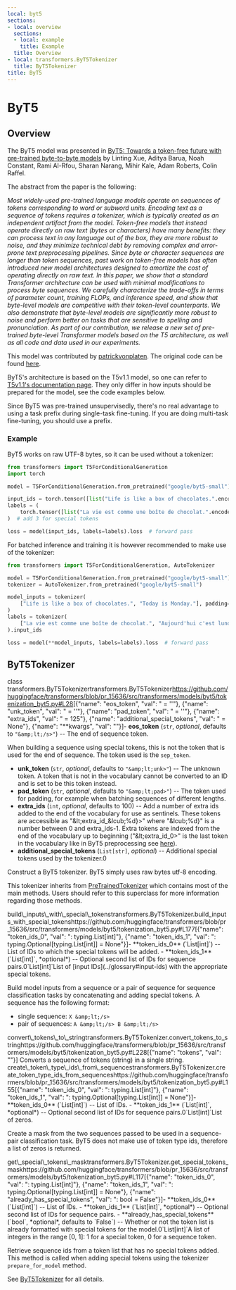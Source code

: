 ```yaml
---
local: byt5
sections:
- local: overview
  sections:
  - local: example
    title: Example
  title: Overview
- local: transformers.ByT5Tokenizer
  title: ByT5Tokenizer
title: ByT5
---
```

<script>
</script>
<!--Copyright 2021 The HuggingFace Team. All rights reserved.

Licensed under the Apache License, Version 2.0 (the "License"); you may not use this file except in compliance with
the License. You may obtain a copy of the License at

http://www.apache.org/licenses/LICENSE-2.0

Unless required by applicable law or agreed to in writing, software distributed under the License is distributed on
an "AS IS" BASIS, WITHOUT WARRANTIES OR CONDITIONS OF ANY KIND, either express or implied. See the License for the
specific language governing permissions and limitations under the License.
-->

<h1 id="byt5">ByT5</h1>

<h2 id="overview">Overview</h2>

The ByT5 model was presented in [ByT5: Towards a token-free future with pre-trained byte-to-byte models](https://arxiv.org/abs/2105.13626) by Linting Xue, Aditya Barua, Noah Constant, Rami Al-Rfou, Sharan Narang, Mihir
Kale, Adam Roberts, Colin Raffel.

The abstract from the paper is the following:

*Most widely-used pre-trained language models operate on sequences of tokens corresponding to word or subword units.
Encoding text as a sequence of tokens requires a tokenizer, which is typically created as an independent artifact from
the model. Token-free models that instead operate directly on raw text (bytes or characters) have many benefits: they
can process text in any language out of the box, they are more robust to noise, and they minimize technical debt by
removing complex and error-prone text preprocessing pipelines. Since byte or character sequences are longer than token
sequences, past work on token-free models has often introduced new model architectures designed to amortize the cost of
operating directly on raw text. In this paper, we show that a standard Transformer architecture can be used with
minimal modifications to process byte sequences. We carefully characterize the trade-offs in terms of parameter count,
training FLOPs, and inference speed, and show that byte-level models are competitive with their token-level
counterparts. We also demonstrate that byte-level models are significantly more robust to noise and perform better on
tasks that are sensitive to spelling and pronunciation. As part of our contribution, we release a new set of
pre-trained byte-level Transformer models based on the T5 architecture, as well as all code and data used in our
experiments.*

This model was contributed by [patrickvonplaten](https://huggingface.co/patrickvonplaten). The original code can be
found [here](https://github.com/google-research/byt5).

ByT5's architecture is based on the T5v1.1 model, so one can refer to [T5v1.1's documentation page](t5v1.1). They
only differ in how inputs should be prepared for the model, see the code examples below.

Since ByT5 was pre-trained unsupervisedly, there's no real advantage to using a task prefix during single-task
fine-tuning. If you are doing multi-task fine-tuning, you should use a prefix.


<h3 id="example">Example</h3>

ByT5 works on raw UTF-8 bytes, so it can be used without a tokenizer:

```python
from transformers import T5ForConditionalGeneration
import torch

model = T5ForConditionalGeneration.from_pretrained("google/byt5-small")

input_ids = torch.tensor([list("Life is like a box of chocolates.".encode("utf-8"))]) + 3  # add 3 for special tokens
labels = (
    torch.tensor([list("La vie est comme une boîte de chocolat.".encode("utf-8"))]) + 3
)  # add 3 for special tokens

loss = model(input_ids, labels=labels).loss  # forward pass
```

For batched inference and training it is however recommended to make use of the tokenizer:

```python
from transformers import T5ForConditionalGeneration, AutoTokenizer

model = T5ForConditionalGeneration.from_pretrained("google/byt5-small")
tokenizer = AutoTokenizer.from_pretrained("google/byt5-small")

model_inputs = tokenizer(
    ["Life is like a box of chocolates.", "Today is Monday."], padding="longest", return_tensors="pt"
)
labels = tokenizer(
    ["La vie est comme une boîte de chocolat.", "Aujourd'hui c'est lundi."], padding="longest", return_tensors="pt"
).input_ids

loss = model(**model_inputs, labels=labels).loss  # forward pass
```

<h2 id="transformers.ByT5Tokenizer">ByT5Tokenizer</h2>

<div class="docstring">

<docstring><name>class transformers.ByT5Tokenizer</name><anchor>transformers.ByT5Tokenizer</anchor><source>https://github.com/huggingface/transformers/blob/pr_15636/src/transformers/models/byt5/tokenization_byt5.py#L28</source><parameters>[{"name": "eos_token", "val": " = '</s>'"}, {"name": "unk_token", "val": " = '<unk>'"}, {"name": "pad_token", "val": " = '<pad>'"}, {"name": "extra_ids", "val": " = 125"}, {"name": "additional_special_tokens", "val": " = None"}, {"name": "**kwargs", "val": ""}]</parameters><paramsdesc>- **eos_token** (`str`, *optional*, defaults to `"&amp;lt;/s>"`) --
  The end of sequence token.

  <Tip>

  When building a sequence using special tokens, this is not the token that is used for the end of sequence.
  The token used is the `sep_token`.

  </Tip>

- **unk_token** (`str`, *optional*, defaults to `"&amp;lt;unk>"`) --
  The unknown token. A token that is not in the vocabulary cannot be converted to an ID and is set to be this
  token instead.
- **pad_token** (`str`, *optional*, defaults to `"&amp;lt;pad>"`) --
  The token used for padding, for example when batching sequences of different lengths.
- **extra_ids** (`int`, *optional*, defaults to 100) --
  Add a number of extra ids added to the end of the vocabulary for use as sentinels. These tokens are
  accessible as "&amp;lt;extra_id_&amp;lcub;%d}>" where "&amp;lcub;%d}" is a number between 0 and extra_ids-1. Extra tokens are
  indexed from the end of the vocabulary up to beginning ("&amp;lt;extra_id_0>" is the last token in the vocabulary
  like in ByT5 preprocessing see
  [here](https://github.com/google-research/text-to-text-transfer-transformer/blob/9fd7b14a769417be33bc6c850f9598764913c833/t5/data/preprocessors.py#L2117)).
- **additional_special_tokens** (`List[str]`, *optional*) --
  Additional special tokens used by the tokenizer.</paramsdesc><paramgroups>0</paramgroups></docstring>

Construct a ByT5 tokenizer. ByT5 simply uses raw bytes utf-8 encoding.

This tokenizer inherits from [PreTrainedTokenizer](/docs/transformers/pr_15636/en/main_classes/tokenizer#transformers.PreTrainedTokenizer) which contains most of the main methods. Users should refer to
this superclass for more information regarding those methods.





<div class="docstring">
<docstring><name>build\_inputs\_with\_special\_tokens</name><anchor>transformers.ByT5Tokenizer.build_inputs_with_special_tokens</anchor><source>https://github.com/huggingface/transformers/blob/pr_15636/src/transformers/models/byt5/tokenization_byt5.py#L177</source><parameters>[{"name": "token_ids_0", "val": ": typing.List[int]"}, {"name": "token_ids_1", "val": ": typing.Optional[typing.List[int]] = None"}]</parameters><paramsdesc>- **token_ids_0** (`List[int]`) --
  List of IDs to which the special tokens will be added.
- **token_ids_1** (`List[int]`, *optional*) --
  Optional second list of IDs for sequence pairs.</paramsdesc><paramgroups>0</paramgroups><rettype>`List[int]`</rettype><retdesc>List of [input IDs](../glossary#input-ids) with the appropriate special tokens.</retdesc></docstring>

Build model inputs from a sequence or a pair of sequence for sequence classification tasks by concatenating and
adding special tokens. A sequence has the following format:

- single sequence: `X &amp;lt;/s>`
- pair of sequences: `A &amp;lt;/s> B &amp;lt;/s>`








</div>
<div class="docstring">
<docstring><name>convert\_tokens\_to\_string</name><anchor>transformers.ByT5Tokenizer.convert_tokens_to_string</anchor><source>https://github.com/huggingface/transformers/blob/pr_15636/src/transformers/models/byt5/tokenization_byt5.py#L228</source><parameters>[{"name": "tokens", "val": ""}]</parameters></docstring>
Converts a sequence of tokens (string) in a single string.

</div>
<div class="docstring">
<docstring><name>create\_token\_type\_ids\_from\_sequences</name><anchor>transformers.ByT5Tokenizer.create_token_type_ids_from_sequences</anchor><source>https://github.com/huggingface/transformers/blob/pr_15636/src/transformers/models/byt5/tokenization_byt5.py#L155</source><parameters>[{"name": "token_ids_0", "val": ": typing.List[int]"}, {"name": "token_ids_1", "val": ": typing.Optional[typing.List[int]] = None"}]</parameters><paramsdesc>- **token_ids_0** (`List[int]`) --
  List of IDs.
- **token_ids_1** (`List[int]`, *optional*) --
  Optional second list of IDs for sequence pairs.</paramsdesc><paramgroups>0</paramgroups><rettype>`List[int]`</rettype><retdesc>List of zeros.</retdesc></docstring>

Create a mask from the two sequences passed to be used in a sequence-pair classification task. ByT5 does not
make use of token type ids, therefore a list of zeros is returned.








</div>
<div class="docstring">
<docstring><name>get\_special\_tokens\_mask</name><anchor>transformers.ByT5Tokenizer.get_special_tokens_mask</anchor><source>https://github.com/huggingface/transformers/blob/pr_15636/src/transformers/models/byt5/tokenization_byt5.py#L117</source><parameters>[{"name": "token_ids_0", "val": ": typing.List[int]"}, {"name": "token_ids_1", "val": ": typing.Optional[typing.List[int]] = None"}, {"name": "already_has_special_tokens", "val": ": bool = False"}]</parameters><paramsdesc>- **token_ids_0** (`List[int]`) --
  List of IDs.
- **token_ids_1** (`List[int]`, *optional*) --
  Optional second list of IDs for sequence pairs.
- **already_has_special_tokens** (`bool`, *optional*, defaults to `False`) --
  Whether or not the token list is already formatted with special tokens for the model.</paramsdesc><paramgroups>0</paramgroups><rettype>`List[int]`</rettype><retdesc>A list of integers in the range [0, 1]: 1 for a special token, 0 for a sequence token.</retdesc></docstring>

Retrieve sequence ids from a token list that has no special tokens added. This method is called when adding
special tokens using the tokenizer `prepare_for_model` method.








</div></div>

See [ByT5Tokenizer](/docs/transformers/pr_15636/en/model_doc/byt5#transformers.ByT5Tokenizer) for all details.
